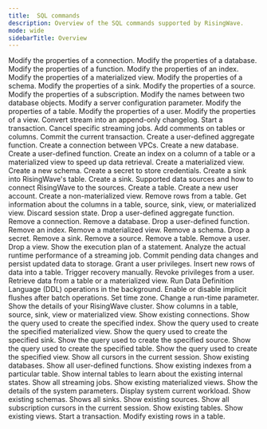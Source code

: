 ```yaml
---
title:  SQL commands
description: Overview of the SQL commands supported by RisingWave.
mode: wide
sidebarTitle: Overview
---
```


<CardGroup cols={2}>
  <Card title="ALTER CONNECTION" icon="link" iconType="solid" href="/sql/commands/sql-alter-connection">
    Modify the properties of a connection.
  </Card>
  <Card title="ALTER DATABASE" icon="database" iconType="solid" href="/sql/commands/sql-alter-database">
    Modify the properties of a database.
  </Card>
  <Card title="ALTER FUNCTION" icon="function" iconType="solid" href="/sql/commands/sql-alter-function">
    Modify the properties of a function.
  </Card>
  <Card title="ALTER INDEX" icon="table" iconType="solid" href="/sql/commands/sql-alter-index">
    Modify the properties of an index.
  </Card>
  <Card title="ALTER MATERIALIZED VIEW" icon="table" iconType="solid" href="/sql/commands/sql-alter-materialized-view">
    Modify the properties of a materialized view.
  </Card>
  <Card title="ALTER SCHEMA" icon="diagram-project" iconType="solid" href="/sql/commands/sql-alter-schema">
    Modify the properties of a schema.
  </Card>
  <Card title="ALTER SINK" icon="sink" iconType="solid" href="/sql/commands/sql-alter-sink">
    Modify the properties of a sink.
  </Card>
  <Card title="ALTER SOURCE" icon="database" iconType="solid" href="/sql/commands/sql-alter-source">
    Modify the properties of a source.
  </Card>
  <Card title="ALTER SUBSCRIPTION" icon="circle-check" iconType="solid" href="/sql/commands/sql-alter-subscription">
    Modify the properties of a subscription.
  </Card>
  <Card title="ALTER SWAP" icon="text-slash" iconType="solid" href="/sql/commands/sql-alter-swap">
    Modify the names between two database objects.
  </Card>
  <Card title="ALTER SYSTEM" icon="gear" iconType="solid" href="/sql/commands/sql-alter-system">
    Modify a server configuration parameter.
  </Card>
  <Card title="ALTER TABLE" icon="table" iconType="solid" href="/sql/commands/sql-alter-table">
    Modify the properties of a table.
  </Card>
  <Card title="ALTER USER" icon="user" iconType="solid" href="/sql/commands/sql-alter-user">
    Modify the properties of a user.
  </Card>
  <Card title="ALTER VIEW" icon="eye" iconType="solid" href="/sql/commands/sql-alter-view">
    Modify the properties of a view.
  </Card>
  <Card title="AS CHANGELOG" icon="clock-rotate-left" iconType="solid" href="/sql/commands/sql-as-changelog">
    Convert stream into an append-only changelog.
  </Card>
  <Card title="BEGIN" icon="play" iconType="solid" href="/sql/commands/sql-begin">
    Start a transaction.
  </Card>
  <Card title="CANCEL JOBS" icon="stop" iconType="solid" href="/sql/commands/sql-cancel-jobs">
    Cancel specific streaming jobs.
  </Card>
  <Card title="COMMENT ON" icon="comment" iconType="solid" href="/sql/commands/sql-comment-on">
    Add comments on tables or columns.
  </Card>
  <Card title="COMMIT" icon="check" iconType="solid" href="/sql/commands/sql-commit">
    Commit the current transaction.
  </Card>
  <Card title="CREATE AGGREGATE" icon="calculator" iconType="solid" href="/sql/commands/sql-create-aggregate">
    Create a user-defined aggregate function.
  </Card>
  <Card title="CREATE CONNECTION" icon="plug" iconType="solid" href="/sql/commands/sql-create-connection">
    Create a connection between VPCs.
  </Card>
  <Card title="CREATE DATABASE" icon="database" iconType="solid" href="/sql/commands/sql-create-database">
    Create a new database.
  </Card>
  <Card title="CREATE FUNCTION" icon="code" iconType="solid" href="/sql/commands/sql-create-function">
    Create a user-defined function.
  </Card>
  <Card title="CREATE INDEX" icon="list-ol" iconType="solid" href="/sql/commands/sql-create-index">
    Create an index on a column of a table or a materialized view to speed up data retrieval.
  </Card>
  <Card title="CREATE MATERIALIZED VIEW" icon="table" iconType="solid" href="/sql/commands/sql-create-mv">
    Create a materialized view.
  </Card>
  <Card title="CREATE SCHEMA" icon="folder-tree" iconType="solid" href="/sql/commands/sql-create-schema">
    Create a new schema.
  </Card>
  <Card title="CREATE SECRET" icon="key" iconType="solid" href="/sql/commands/sql-create-secret">
    Create a secret to store credentials.
  </Card>
  <Card title="CREATE SINK INTO" icon="arrow-right-to-bracket" iconType="solid" href="/sql/commands/sql-create-sink-into">
    Create a sink into RisingWave's table.
  </Card>
  <Card title="CREATE SINK" icon="arrow-right-from-bracket" iconType="solid" href="/sql/commands/sql-create-sink">
    Create a sink.
  </Card>
  <Card title="CREATE SOURCE" icon="database" iconType="solid" href="/sql/commands/sql-create-source">
    Supported data sources and how to connect RisingWave to the sources.
  </Card>
  <Card title="CREATE TABLE" icon="table" iconType="solid" href="/sql/commands/sql-create-table">
    Create a table.
  </Card>
  <Card title="CREATE USER" icon="user-plus" iconType="solid" href="/sql/commands/sql-create-user">
    Create a new user account.
  </Card>
  <Card title="CREATE VIEW" icon="eye" iconType="solid" href="/sql/commands/sql-create-view">
    Create a non-materialized view.
  </Card>
  <Card title="DELETE" icon="trash" iconType="solid" href="/sql/commands/sql-delete">
    Remove rows from a table.
  </Card>
  <Card title="DESCRIBE" icon="circle-info" iconType="solid" href="/sql/commands/sql-describe">
    Get information about the columns in a table, source, sink, view, or materialized view.
  </Card>
  <Card title="DISCARD" icon="broom" iconType="solid" href="/sql/commands/sql-discard">
    Discard session state.
  </Card>
  <Card title="DROP AGGREGATE" icon="calculator" iconType="solid" href="/sql/commands/sql-drop-aggregate">
    Drop a user-defined aggregate function.
  </Card>
  <Card title="DROP CONNECTION" icon="link-slash" iconType="solid" href="/sql/commands/sql-drop-connection">
    Remove a connection.
  </Card>
  <Card title="DROP DATABASE" icon="database" iconType="solid" href="/sql/commands/sql-drop-database">
    Remove a database.
  </Card>
  <Card title="DROP FUNCTION" icon="code" iconType="solid" href="/sql/commands/sql-drop-function">
    Drop a user-defined function.
  </Card>
  <Card title="DROP INDEX" icon="list-ol" iconType="solid" href="/sql/commands/sql-drop-index">
    Remove an index.
  </Card>
  <Card title="DROP MATERIALIZED VIEW" icon="table" iconType="solid" href="/sql/commands/sql-drop-mv">
    Remove a materialized view.
  </Card>
  <Card title="DROP SCHEMA" icon="folder" iconType="solid" href="/sql/commands/sql-drop-schema">
    Remove a schema.
  </Card>
  <Card title="DROP SECRET" icon="key" iconType="solid" href="/sql/commands/sql-drop-secret">
    Drop a secret.
  </Card>
  <Card title="DROP SINK" icon="arrow-right-from-bracket" iconType="solid" href="/sql/commands/sql-drop-sink">
    Remove a sink.
  </Card>
  <Card title="DROP SOURCE" icon="database" iconType="solid" href="/sql/commands/sql-drop-source">
    Remove a source.
  </Card>
  <Card title="DROP TABLE" icon="table" iconType="solid" href="/sql/commands/sql-drop-table">
    Remove a table.
  </Card>
  <Card title="DROP USER" icon="user-minus" iconType="solid" href="/sql/commands/sql-drop-user">
    Remove a user.
  </Card>
  <Card title="DROP VIEW" icon="eye-slash" iconType="solid" href="/sql/commands/sql-drop-view">
    Drop a view.
  </Card>
  <Card title="EXPLAIN" icon="magnifying-glass-chart" iconType="solid" href="/sql/commands/sql-explain">
    Show the execution plan of a statement.
  </Card>
  <Card title="EXPLAIN ANALYZE" icon="magnifying-glass-plus" iconType="solid" href="/sql/commands/sql-explain-analyze">
    Analyze the actual runtime performance of a streaming job.
  </Card>
  <Card title="FLUSH" icon="floppy-disk" iconType="solid" href="/sql/commands/sql-flush">
    Commit pending data changes and persist updated data to storage.
  </Card>
<Card title="GRANT" icon="key" iconType="solid" href="/sql/commands/sql-grant">
    Grant a user privileges.
  </Card>
  <Card title="INSERT" icon="plus" iconType="solid" href="/sql/commands/sql-insert">
    Insert new rows of data into a table.
  </Card>
  <Card title="RECOVER" icon="rotate" iconType="solid" href="/sql/commands/sql-recover">
    Trigger recovery manually.
  </Card>
  <Card title="REVOKE" icon="ban" iconType="solid" href="/sql/commands/sql-revoke">
    Revoke privileges from a user.
  </Card>
  <Card title="SELECT" icon="table-list" iconType="solid" href="/sql/commands/sql-select">
    Retrieve data from a table or a materialized view.
  </Card>
  <Card title="SET BACKGROUND_DDL" icon="gears" iconType="solid" href="/sql/commands/sql-set-background-ddl">
    Run Data Definition Language (DDL) operations in the background.
  </Card>
  <Card title="SET RW_IMPLICIT_FLUSH" icon="floppy-disk" iconType="solid" href="/sql/commands/sql-set-rw-implicit-flush">
    Enable or disable implicit flushes after batch operations.
  </Card>
  <Card title="SET TIME ZONE" icon="clock" iconType="solid" href="/sql/commands/sql-set-time-zone">
    Set time zone.
  </Card>
  <Card title="SET" icon="sliders" iconType="solid" href="/sql/commands/sql-set">
    Change a run-time parameter.
  </Card>
  <Card title="SHOW CLUSTER" icon="server" iconType="solid" href="/sql/commands/sql-show-cluster">
    Show the details of your RisingWave cluster.
  </Card>
  <Card title="SHOW COLUMNS" icon="table-columns" iconType="solid" href="/sql/commands/sql-show-columns">
    Show columns in a table, source, sink, view or materialized view.
  </Card>
  <Card title="SHOW CONNECTIONS" icon="network-wired" iconType="solid" href="/sql/commands/sql-show-connections">
    Show existing connections.
  </Card>
  <Card title="SHOW CREATE INDEX" icon="list-ol" iconType="solid" href="/sql/commands/sql-show-create-index">
    Show the query used to create the specified index.
  </Card>
  <Card title="SHOW CREATE MATERIALIZED VIEW" icon="table" iconType="solid" href="/sql/commands/sql-show-create-mv">
    Show the query used to create the specified materialized view.
  </Card>
  <Card title="SHOW CREATE SINK" icon="arrow-right-from-bracket" iconType="solid" href="/sql/commands/sql-show-create-sink">
    Show the query used to create the specified sink.
  </Card>
  <Card title="SHOW CREATE SOURCE" icon="database" iconType="solid" href="/sql/commands/sql-show-create-source">
    Show the query used to create the specified source.
  </Card>
  <Card title="SHOW CREATE TABLE" icon="table" iconType="solid" href="/sql/commands/sql-show-create-table">
    Show the query used to create the specified table.
  </Card>
  <Card title="SHOW CREATE VIEW" icon="eye" iconType="solid" href="/sql/commands/sql-show-create-view">
    Show the query used to create the specified view.
  </Card>
  <Card title="SHOW CURSORS" icon="arrow-pointer" iconType="solid" href="/sql/commands/sql-show-cursors">
    Show all cursors in the current session.
  </Card>
  <Card title="SHOW DATABASES" icon="database" iconType="solid" href="/sql/commands/sql-show-databases">
    Show existing databases.
  </Card>
  <Card title="SHOW FUNCTIONS" icon="code" iconType="solid" href="/sql/commands/sql-show-functions">
    Show all user-defined functions.
  </Card>
  <Card title="SHOW INDEXES" icon="list-ol" iconType="solid" href="/sql/commands/sql-show-indexes">
    Show existing indexes from a particular table.
  </Card>
  <Card title="SHOW INTERNAL TABLES" icon="table" iconType="solid" href="/sql/commands/sql-show-internal-tables">
    Show internal tables to learn about the existing internal states.
  </Card>
  <Card title="SHOW JOBS" icon="bars-progress" iconType="solid" href="/sql/commands/sql-show-jobs">
    Show all streaming jobs.
  </Card>
  <Card title="SHOW MATERIALIZED VIEWS" icon="table" iconType="solid" href="/sql/commands/sql-show-mv">
    Show existing materialized views.
  </Card>
  <Card title="SHOW PARAMETERS" icon="sliders" iconType="solid" href="/sql/commands/sql-show-parameters">
    Show the details of the system parameters.
  </Card>
  <Card title="SHOW PROCESSLIST" icon="list" iconType="solid" href="/sql/commands/sql-show-processlist">
    Display system current workload.
  </Card>
  <Card title="SHOW SCHEMAS" icon="folder-tree" iconType="solid" href="/sql/commands/sql-show-schemas">
    Show existing schemas.
  </Card>
  <Card title="SHOW SINKS" icon="arrow-right-from-bracket" iconType="solid" href="/sql/commands/sql-show-sinks">
    Shows all sinks.
  </Card>
  <Card title="SHOW SOURCES" icon="database" iconType="solid" href="/sql/commands/sql-show-sources">
    Show existing sources.
  </Card>
  <Card title="SHOW SUBSCRIPTION CURSORS" icon="arrow-pointer" iconType="solid" href="/sql/commands/sql-show-subscription-cursors">
    Show all subscription cursors in the current session.
  </Card>
  <Card title="SHOW TABLES" icon="table" iconType="solid" href="/sql/commands/sql-show-tables">
    Show existing tables.
  </Card>
  <Card title="SHOW VIEWS" icon="eye" iconType="solid" href="/sql/commands/sql-show-views">
    Show existing views.
  </Card>
  <Card title="START TRANSACTION" icon="play" iconType="solid" href="/sql/commands/sql-start-transaction">
    Start a transaction.
  </Card>
  <Card title="UPDATE" icon="pen" iconType="solid" href="/sql/commands/sql-update">
    Modify existing rows in a table.
  </Card>
</CardGroup>








